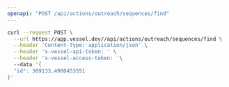 ```yaml
---
openapi: "POST /api/actions/outreach/sequences/find"
---
```


<RequestExample>

```bash Request
curl --request POST \
  --url https://app.vessel.dev//api/actions/outreach/sequences/find \
  --header 'Content-Type: application/json' \
  --header 'x-vessel-api-token: ' \
  --header 'x-vessel-access-token: '\ 
  --data '{
  "id": 309133.4980453551
}'
```

</RequestExample>


      